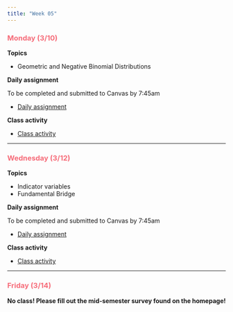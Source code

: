 ```yaml
---
title: "Week 05"
---
```


::: {style="color: #F66D7A"}
### Monday (3/10)
:::

**Topics**

-   Geometric and Negative Binomial Distributions

**Daily assignment**

To be completed and submitted to Canvas by 7:45am

-   [Daily assignment](daily/DA_12.pdf)

**Class activity**

-   [Class activity](class/CA_12.pdf)

------------------------------------------------------------------------

::: {style="color: #F66D7A"}
### Wednesday (3/12)
:::

**Topics**

-   Indicator variables
-   Fundamental Bridge

**Daily assignment**

To be completed and submitted to Canvas by 7:45am

-   [Daily assignment](daily/DA_13.pdf)

**Class activity**

-   [Class activity](class/CA_13.pdf)

------------------------------------------------------------------------

::: {style="color: #F66D7A"}
### Friday (3/14)
:::

**No class! Please fill out the mid-semester survey found on the homepage!**
